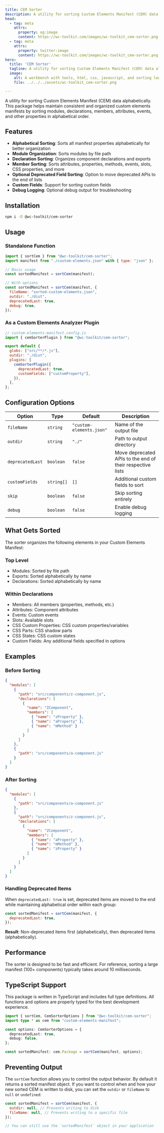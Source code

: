 ```yaml
---
title: CEM Sorter
description: A utility for sorting Custom Elements Manifest (CEM) data alphabetically.
head:
  - tag: meta
    attrs:
      property: og:image
      content: https://wc-toolkit.com/images/wc-toolkit_cem-sorter.png
  - tag: meta
    attrs:
      property: twitter:image
      content: https://wc-toolkit.com/images/wc-toolkit_cem-sorter.png
hero:
  title: 'CEM Sorter'
  tagline: A utility for sorting Custom Elements Manifest (CEM) data alphabetically.
  image:
    alt: A workbench with tools, html, css, javascript, and sorting logos
    file: ../../../assets/wc-toolkit_cem-sorter.png

---
```


A utility for sorting Custom Elements Manifest (CEM) data alphabetically. 
This package helps maintain consistent and organized custom elements manifests by sorting modules, declarations, members, attributes, events, and other properties in alphabetical order.

## Features

- **Alphabetical Sorting**: Sorts all manifest properties alphabetically for better organization
- **Module Organization**: Sorts modules by file path
- **Declaration Sorting**: Organizes component declarations and exports
- **Member Sorting**: Sorts attributes, properties, methods, events, slots, CSS properties, and more
- **Optional Deprecated Field Sorting**: Option to move deprecated APIs to the end of lists
- **Custom Fields**: Support for sorting custom fields
- **Debug Logging**: Optional debug output for troubleshooting

## Installation

```bash
npm i -D @wc-toolkit/cem-sorter
```

## Usage

### Standalone Function

```javascript
import { sortCem } from "@wc-toolkit/cem-sorter";
import manifest from "./custom-elements.json" with { type: "json" };

// Basic usage
const sortedManifest = sortCem(manifest);

// With options
const sortedManifest = sortCem(manifest, {
  fileName: "sorted-custom-elements.json",
  outdir: "./dist",
  deprecatedLast: true,
  debug: true,
});
```

### As a Custom Elements Analyzer Plugin

```javascript
// custom-elements-manifest.config.js
import { cemSorterPlugin } from "@wc-toolkit/cem-sorter";

export default {
  globs: ["src/**/*.js"],
  outdir: "./dist",
  plugins: [
    cemSorterPlugin({
      deprecatedLast: true,
      customFields: ["customProperty"],
    }),
  ],
};
```

## Configuration Options

| Option           | Type       | Default                  | Description                                               |
| ---------------- | ---------- | ------------------------ | --------------------------------------------------------- |
| `fileName`       | `string`   | `"custom-elements.json"` | Name of the output file                                   |
| `outdir`         | `string`   | `"./"`                   | Path to output directory                                  |
| `deprecatedLast` | `boolean`  | `false`                  | Move deprecated APIs to the end of their respective lists |
| `customFields`   | `string[]` | `[]`                     | Additional custom fields to sort                          |
| `skip`           | `boolean`  | `false`                  | Skip sorting entirely                                     |
| `debug`          | `boolean`  | `false`                  | Enable debug logging                                      |

## What Gets Sorted

The sorter organizes the following elements in your Custom Elements Manifest:

### Top Level

- Modules: Sorted by file path
- Exports: Sorted alphabetically by name
- Declarations: Sorted alphabetically by name

### Within Declarations

- Members: All members (properties, methods, etc.)
- Attributes: Component attributes
- Events: Custom events
- Slots: Available slots
- CSS Custom Properties: CSS custom properties/variables
- CSS Parts: CSS shadow parts
- CSS States: CSS custom states
- Custom Fields: Any additional fields specified in options

## Examples

### Before Sorting

```json
{
  "modules": [
    {
      "path": "src/components/z-component.js",
      "declarations": [
        {
          "name": "ZComponent",
          "members": [
            { "name": "zProperty" },
            { "name": "aProperty" },
            { "name": "mMethod" }
          ]
        }
      ]
    },
    {
      "path": "src/components/a-component.js"
    }
  ]
}
```

### After Sorting

```json
{
  "modules": [
    {
      "path": "src/components/a-component.js"
    },
    {
      "path": "src/components/z-component.js",
      "declarations": [
        {
          "name": "ZComponent",
          "members": [
            { "name": "aProperty" },
            { "name": "mMethod" },
            { "name": "zProperty" }
          ]
        }
      ]
    }
  ]
}
```

### Handling Deprecated Items

When `deprecatedLast: true` is set, deprecated items are moved to the end while maintaining alphabetical order within each group:

```javascript
const sortedManifest = sortCem(manifest, {
  deprecatedLast: true,
});
```

**Result**: Non-deprecated items first (alphabetically), then deprecated items (alphabetically).

## Performance

The sorter is designed to be fast and efficient. For reference, sorting a large manifest (100+ components) typically takes around 10 milliseconds.

## TypeScript Support

This package is written in TypeScript and includes full type definitions. All functions and options are properly typed for the best development experience.

```typescript
import { sortCem, CemSorterOptions } from "@wc-toolkit/cem-sorter";
import type * as cem from "custom-elements-manifest";

const options: CemSorterOptions = {
  deprecatedLast: true,
  debug: false,
};

const sortedManifest: cem.Package = sortCem(manifest, options);
```

## Preventing Output

The `sortCem` function allows you to control the output behavior. By default it returns a sorted manifest object. If you want to control when and how your new sorted CEM is written to disk, you can set the `outdir` or `fileName` to `null` or `undefined`:

```js
const sortedManifest = sortCem(manifest, {
  outdir: null, // Prevents writing to disk
  fileName: null, // Prevents writing to a specific file
});

// You can still use the `sortedManifest` object in your application
```
